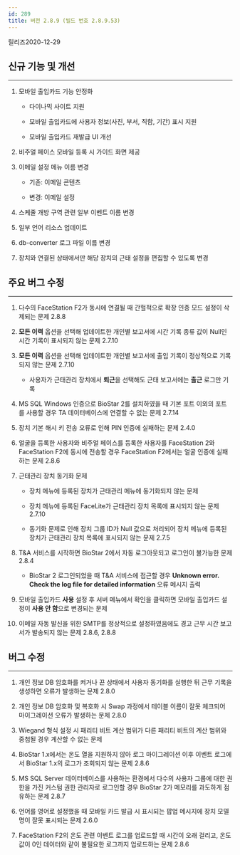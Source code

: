 ```yaml
---
id: 289
title: 버전 2.8.9 (빌드 번호 2.8.9.53)
---
```


릴리즈<Separator/>2020-12-29

## 신규 기능 및 개선

---

1. 모바일 출입카드 기능 안정화

    * 다이나믹 사이트 지원
    
    * 모바일 출입카드에 사용자 정보(사진, 부서, 직함, 기간) 표시 지원

    * 모바일 출입카드 재발급 UI 개선

1. 비주얼 페이스 모바일 등록 시 가이드 화면 제공

1. 이메일 설정 메뉴 이름 변경

    * 기존: 이메일 콘텐츠

    * 변경: 이메일 설정

1. 스케줄 개방 구역 관련 일부 이벤트 이름 변경

1. 일부 언어 리소스 업데이트

1. db-converter 로그 파일 이름 변경

1. 장치와 연결된 상태에서만 해당 장치의 근태 설정을 편집할 수 있도록 변경

## 주요 버그 수정

---

<BugLists>

1. 다수의 FaceStation F2가 동시에 연결될 때 간헐적으로 확장 인증 모드 설정이 삭제되는 문제 <Badge>2.8.8</Badge>

1. **모든 이력** 옵션을 선택해 업데이트한 개인별 보고서에 시간 기록 종류 값이 Null인 시간 기록이 표시되지 않는 문제 <Badge>2.7.10</Badge>

1. **모든 이력** 옵션을 선택해 업데이트한 개인별 보고서에 출입 기록이 정상적으로 기록되지 않는 문제 <Badge>2.7.10</Badge>

    * 사용자가 근태관리 장치에서 **퇴근**을 선택해도 근태 보고서에는 **출근** 로그만 기록

1. MS SQL Windows 인증으로 BioStar 2를 설치하였을 때 기본 포트 이외의 포트를 사용할 경우 TA 데이터베이스에 연결할 수 없는 문제 <Badge>2.7.14</Badge>

1. 장치 기본 해시 키 전송 오류로 인해 PIN 인증에 실패하는 문제 <Badge>2.4.0</Badge>

1. 얼굴을 등록한 사용자와 비주얼 페이스를 등록한 사용자를 FaceStation 2와 FaceStation F2에 동시에 전송할 경우 FaceStation F2에서는 얼굴 인증에 실패하는 문제
<Badge>2.8.6</Badge>

1. 근태관리 장치 동기화 문제

    * 장치 메뉴에 등록된 장치가 근태관리 메뉴에 동기화되지 않는 문제
    
    * 장치 메뉴에 등록된 FaceLite가 근태관리 장치 목록에 표시되지 않는 문제 <Badge>2.7.10</Badge>

    * 동기화 문제로 인해 장치 그룹 ID가 Null 값으로 처리되어 장치 메뉴에 등록된 장치가 근태관리 장치 목록에 표시되지 않는 문제 <Badge>2.7.5</Badge>

1. T&A 서비스를 시작하면 BioStar 2에서 자동 로그아웃되고 로그인이 불가능한 문제 <Badge>2.8.4</Badge>

    * BioStar 2 로그인되었을 때 T&A 서비스에 접근할 경우 **Unknown error. Check the log file for detailed information** 오류 메시지 출력

1. 모바일 출입카드 **사용** 설정 후 서버 메뉴에서 확인을 클릭하면 모바일 출입카드 설정이 **사용 안 함**으로 변경되는 문제 

1. 이메일 자동 발신을 위한 SMTP를 정상적으로 설정하였음에도 경고 근무 시간 보고서가 발송되지 않는 문제 <Badge>2.8.6, 2.8.8</Badge>

</BugLists>

## 버그 수정

---

<BugLists>

1. 개인 정보 DB 암호화를 켜거나 끈 상태에서 사용자 동기화를 실행한 뒤 근무 기록을 생성하면 오류가 발생하는 문제 <Badge>2.8.0</Badge>

1. 개인 정보 DB 암호화 및 복호화 시 Swap 과정에서 테이블 이름이 잘못 체크되어 마이그레이션 오류가 발생하는 문제 <Badge>2.8.0</Badge>

1. Wiegand 형식 설정 시 패리티 비트 계산 범위가 다른 패리티 비트의 계산 범위와 중첩될 경우 계산할 수 없는 문제

1. BioStar 1.x에서는 온도 열을 지원하지 않아 로그 마이그레이션 이후 이벤트 로그에서 BioStar 1.x의 로그가 조회되지 않는 문제 <Badge>2.8.6</Badge>

1. MS SQL Server 데이터베이스를 사용하는 환경에서 다수의 사용자 그룹에 대한 권한을 가진 커스텀 권한 관리자로 로그인할 경우 BioStar 2가 메모리를 과도하게 점유하는 문제 <Badge>2.8.7</Badge>

1. 언어를 영어로 설정했을 때 모바일 카드 발급 시 표시되는 팝업 메시지에 장치 모델명이 잘못 표시되는 문제 <Badge>2.6.0</Badge>

1. FaceStation F2의 온도 관련 이벤트 로그를 업로드할 때 시간이 오래 걸리고, 온도 값이 0인 데이터와 같이 불필요한 로그까지 업로드하는 문제 <Badge>2.8.6</Badge>

</BugLists>